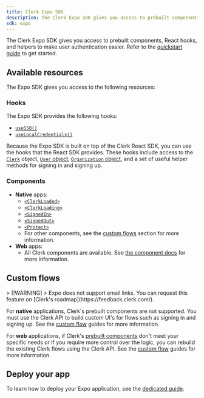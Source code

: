 ```yaml
---
title: Clerk Expo SDK
description: The Clerk Expo SDK gives you access to prebuilt components, React hooks, and helpers to make user authentication easier.
sdk: expo
---
```


The Clerk Expo SDK gives you access to prebuilt components, React hooks, and helpers to make user authentication easier. Refer to the [quickstart guide](/docs/quickstarts/expo) to get started.

## Available resources

The Expo SDK gives you access to the following resources:

### Hooks

The Expo SDK provides the following hooks:

- [`useSSO()`](/docs/references/expo/use-sso)
- [`useLocalCredentials()`](/docs/references/expo/use-local-credentials)

Because the Expo SDK is built on top of the Clerk React SDK, you can use the hooks that the React SDK provides. These hooks include access to the [`Clerk`](/docs/references/javascript/clerk) object, [`User` object](/docs/references/javascript/user), [`Organization` object](/docs/references/javascript/organization), and a set of useful helper methods for signing in and signing up.

<Include src="_partials/hooks/hook-list" />

### Components

- **Native** apps:
  - [`<ClerkLoaded>`](/docs/references/general/components/control/clerk-loaded)
  - [`<ClerkLoading>`](/docs/references/general/components/control/clerk-loading)
  - [`<SignedIn>`](/docs/references/general/components/control/signed-in)
  - [`<SignedOut>`](/docs/references/general/components/control/signed-out)
  - [`<Protect>`](/docs/references/general/components/control/protect)
  - For other components, see the [custom flows](#custom-flows) section for more information.
- **Web** apps:
  - All Clerk components are available. See [the component docs](/docs/references/general/components/overview) for more information.

## Custom flows

<If sdk="expo">
  > [!WARNING]
  > Expo does not support email links. You can request this feature on [Clerk's roadmap](https://feedback.clerk.com/).
</If>

For **native** applications, Clerk's prebuilt components are not supported. You must use the Clerk API to build custom UI's for flows such as signing in and signing up. See the [custom flow](/docs/custom-flows/overview) guides for more information.

For **web** applications, if Clerk's [prebuilt components](/docs/references/general/components/overview) don't meet your specific needs or if you require more control over the logic, you can rebuild the existing Clerk flows using the Clerk API. See the [custom flow](/docs/custom-flows/overview) guides for more information.

## Deploy your app

To learn how to deploy your Expo application, see the [dedicated guide](/docs/deployments/deploy-expo).
